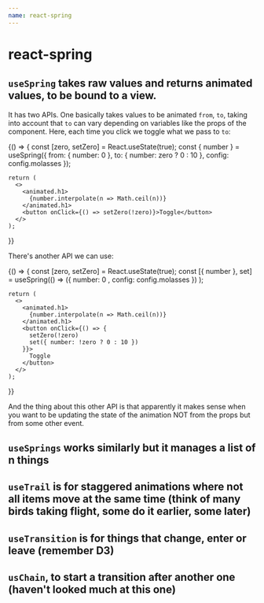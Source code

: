 ```yaml
---
name: react-spring
---
```



# react-spring

## `useSpring` takes raw values and returns animated values, to be bound to a view.

It has two APIs. One basically takes values to be animated `from`, `to`, taking into account that `to` can vary depending on variables like the props of the component. Here, each time you click we toggle what we pass to `to`:

<Playground>
  {() => {
    const [zero, setZero] = React.useState(true);
    const { number } = useSpring({
      from: { number: 0 },
      to: { number: zero ? 0 : 10 },
      config: config.molasses
    });

    return (
      <>
        <animated.h1>
          {number.interpolate(n => Math.ceil(n))}
        </animated.h1>
        <button onClick={() => setZero(!zero)}>Toggle</button>
      </>
    );

}}

</Playground>

There's another API we can use:

<Playground>
  {() => {
    const [zero, setZero] = React.useState(true);
    const [{ number }, set] = useSpring(() =>
      ({ number: 0 , config: config.molasses })
    );

    return (
      <>
        <animated.h1>
          {number.interpolate(n => Math.ceil(n))}
        </animated.h1>
        <button onClick={() => {
          setZero(!zero)
          set({ number: !zero ? 0 : 10 })
        }}>
          Toggle
        </button>
      </>
    );

}}

</Playground>

And the thing about this other API is that apparently it makes sense when you want to be updating the state of the animation NOT from the props but from some other event.

## `useSprings` works similarly but it manages a list of n things

## `useTrail` is for staggered animations where not all items move at the same time (think of many birds taking flight, some do it earlier, some later)

## `useTransition` is for things that change, enter or leave (remember D3)

## `usChain`, to start a transition after another one (haven't looked much at this one)
